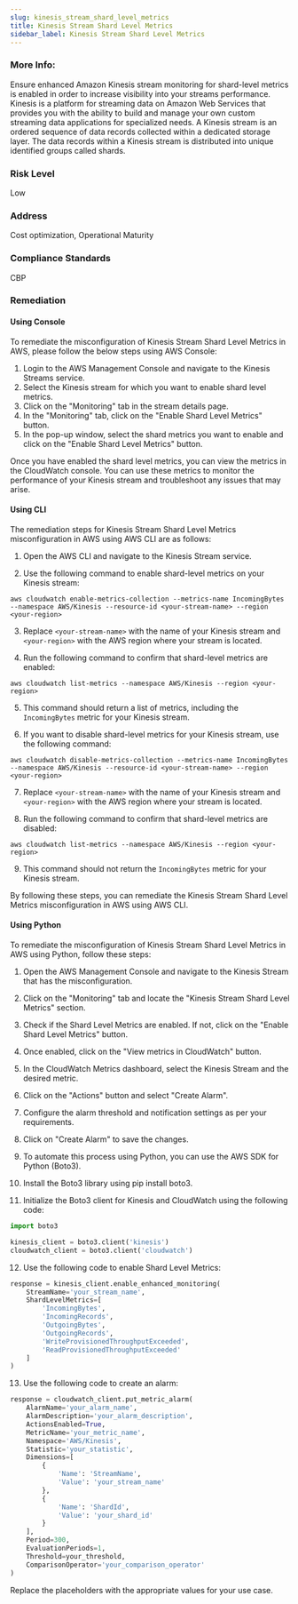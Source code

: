 ```yaml
---
slug: kinesis_stream_shard_level_metrics
title: Kinesis Stream Shard Level Metrics
sidebar_label: Kinesis Stream Shard Level Metrics
---
```


### More Info:

Ensure enhanced Amazon Kinesis stream monitoring for shard-level metrics is enabled in order to increase visibility into your streams performance. Kinesis is a platform for streaming data on Amazon Web Services that provides you with the ability to build and manage your own custom streaming data applications for specialized needs. A Kinesis stream is an ordered sequence of data records collected within a dedicated storage layer. The data records within a Kinesis stream is distributed into unique identified groups called shards.

### Risk Level

Low

### Address

Cost optimization, Operational Maturity

### Compliance Standards

CBP

### Remediation

#### Using Console

To remediate the misconfiguration of Kinesis Stream Shard Level Metrics in AWS, please follow the below steps using AWS Console:

1. Login to the AWS Management Console and navigate to the Kinesis Streams service.
2. Select the Kinesis stream for which you want to enable shard level metrics.
3. Click on the "Monitoring" tab in the stream details page.
4. In the "Monitoring" tab, click on the "Enable Shard Level Metrics" button.
5. In the pop-up window, select the shard metrics you want to enable and click on the "Enable Shard Level Metrics" button.

Once you have enabled the shard level metrics, you can view the metrics in the CloudWatch console. You can use these metrics to monitor the performance of your Kinesis stream and troubleshoot any issues that may arise.

#### Using CLI

The remediation steps for Kinesis Stream Shard Level Metrics misconfiguration in AWS using AWS CLI are as follows:

1. Open the AWS CLI and navigate to the Kinesis Stream service.

2. Use the following command to enable shard-level metrics on your Kinesis stream:

```
aws cloudwatch enable-metrics-collection --metrics-name IncomingBytes --namespace AWS/Kinesis --resource-id <your-stream-name> --region <your-region>
```

3. Replace `<your-stream-name>` with the name of your Kinesis stream and `<your-region>` with the AWS region where your stream is located.

4. Run the following command to confirm that shard-level metrics are enabled:

```
aws cloudwatch list-metrics --namespace AWS/Kinesis --region <your-region>
```

5. This command should return a list of metrics, including the `IncomingBytes` metric for your Kinesis stream.

6. If you want to disable shard-level metrics for your Kinesis stream, use the following command:

```
aws cloudwatch disable-metrics-collection --metrics-name IncomingBytes --namespace AWS/Kinesis --resource-id <your-stream-name> --region <your-region>
```

7. Replace `<your-stream-name>` with the name of your Kinesis stream and `<your-region>` with the AWS region where your stream is located.

8. Run the following command to confirm that shard-level metrics are disabled:

```
aws cloudwatch list-metrics --namespace AWS/Kinesis --region <your-region>
```

9. This command should not return the `IncomingBytes` metric for your Kinesis stream.

By following these steps, you can remediate the Kinesis Stream Shard Level Metrics misconfiguration in AWS using AWS CLI.

#### Using Python

To remediate the misconfiguration of Kinesis Stream Shard Level Metrics in AWS using Python, follow these steps:

1. Open the AWS Management Console and navigate to the Kinesis Stream that has the misconfiguration.

2. Click on the "Monitoring" tab and locate the "Kinesis Stream Shard Level Metrics" section.

3. Check if the Shard Level Metrics are enabled. If not, click on the "Enable Shard Level Metrics" button.

4. Once enabled, click on the "View metrics in CloudWatch" button.

5. In the CloudWatch Metrics dashboard, select the Kinesis Stream and the desired metric.

6. Click on the "Actions" button and select "Create Alarm".

7. Configure the alarm threshold and notification settings as per your requirements.

8. Click on "Create Alarm" to save the changes.

9. To automate this process using Python, you can use the AWS SDK for Python (Boto3).

10. Install the Boto3 library using pip install boto3.

11. Initialize the Boto3 client for Kinesis and CloudWatch using the following code:

```python
import boto3

kinesis_client = boto3.client('kinesis')
cloudwatch_client = boto3.client('cloudwatch')
```

12. Use the following code to enable Shard Level Metrics:

```python
response = kinesis_client.enable_enhanced_monitoring(
    StreamName='your_stream_name',
    ShardLevelMetrics=[
        'IncomingBytes',
        'IncomingRecords',
        'OutgoingBytes',
        'OutgoingRecords',
        'WriteProvisionedThroughputExceeded',
        'ReadProvisionedThroughputExceeded'
    ]
)
```

13. Use the following code to create an alarm:

```python
response = cloudwatch_client.put_metric_alarm(
    AlarmName='your_alarm_name',
    AlarmDescription='your_alarm_description',
    ActionsEnabled=True,
    MetricName='your_metric_name',
    Namespace='AWS/Kinesis',
    Statistic='your_statistic',
    Dimensions=[
        {
            'Name': 'StreamName',
            'Value': 'your_stream_name'
        },
        {
            'Name': 'ShardId',
            'Value': 'your_shard_id'
        }
    ],
    Period=300,
    EvaluationPeriods=1,
    Threshold=your_threshold,
    ComparisonOperator='your_comparison_operator'
)
```

Replace the placeholders with the appropriate values for your use case.



